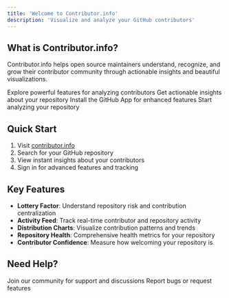 ```yaml
---
title: 'Welcome to Contributor.info'
description: 'Visualize and analyze your GitHub contributors'
---
```


## What is Contributor.info?

Contributor.info helps open source maintainers understand, recognize, and grow their contributor community through actionable insights and beautiful visualizations.

<CardGroup cols={2}>
  <Card
    title="Features"
    icon="star"
    href="/features/lottery-factor"
  >
    Explore powerful features for analyzing contributors
  </Card>
  <Card
    title="Insights"
    icon="chart-line"
    href="/insights/pr-activity"
  >
    Get actionable insights about your repository
  </Card>
  <Card
    title="GitHub App"
    icon="github"
    href="/features/github-app-setup"
  >
    Install the GitHub App for enhanced features
  </Card>
  <Card
    title="Get Started"
    icon="rocket"
    href="https://contributor.info"
  >
    Start analyzing your repository
  </Card>
</CardGroup>

## Quick Start

1. Visit [contributor.info](https://contributor.info)
2. Search for your GitHub repository
3. View instant insights about your contributors
4. Sign in for advanced features and tracking

## Key Features

- **Lottery Factor**: Understand repository risk and contribution centralization
- **Activity Feed**: Track real-time contributor and repository activity
- **Distribution Charts**: Visualize contribution patterns and trends
- **Repository Health**: Comprehensive health metrics for your repository
- **Contributor Confidence**: Measure how welcoming your repository is

## Need Help?

<CardGroup cols={2}>
  <Card
    title="Discord Community"
    icon="discord"
    href="https://discord.gg/gZMKK5q"
  >
    Join our community for support and discussions
  </Card>
  <Card
    title="GitHub Issues"
    icon="github"
    href="https://github.com/bdougie/contributor.info/issues"
  >
    Report bugs or request features
  </Card>
</CardGroup>
